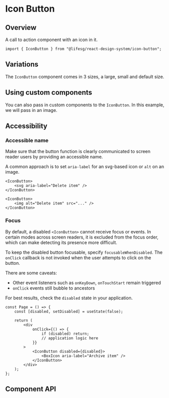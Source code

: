 
<Meta of={IconButtonStories} />

# Icon Button

## Overview

A call to action component with an icon in it.

```tsx
import { IconButton } from "@lifesg/react-design-system/icon-button";
```

<Canvas of={IconButtonStories.Default} />

## Variations

The `IconButton` component comes in 3 sizes, a large, small and default size.

<Canvas of={IconButtonStories.Variations} />

## Using custom components

You can also pass in custom components to the `IconButton`. In this example, we will pass in an image.

<Canvas of={IconButtonStories.CustomComponents} />

## Accessibility

### Accessible name

Make sure that the button function is clearly communicated to screen reader
users by providing an accessible name.

A common approach is to set `aria-label` for an svg-based icon or `alt` on an
image.

```tsx
<IconButton>
    <svg aria-label="Delete item" />
</IconButton>

<IconButton>
    <img alt="Delete item" src="..." />
</IconButton>
```

### Focus

By default, a disabled `<IconButton>` cannot receive focus or events. In certain
modes across screen readers, it is excluded from the focus order, which can make
detecting its presence more difficult.

To keep the disabled button focusable, specify `focusableWhenDisabled`. The
`onClick` callback is not invoked when the user attempts to click on the button.

There are some caveats:

-   Other event listeners such as `onKeyDown`, `onTouchStart` remain triggered
-   `onClick` events still bubble to ancestors

<Canvas of={IconButtonStories.FocusableWhenDisabled} />

For best results, check the `disabled` state in your application.

```tsx
const Page = () => {
    const [disabled, setDisabled] = useState(false);

    return (
        <div
            onClick={() => {
                if (disabled) return;
                // application logic here
            }}
        >
            <IconButton disabled={disabled}>
                <BoxIcon aria-label="Archive item" />
            </IconButton>
        </div>
    );
};
```

## Component API

<PropsTable />

